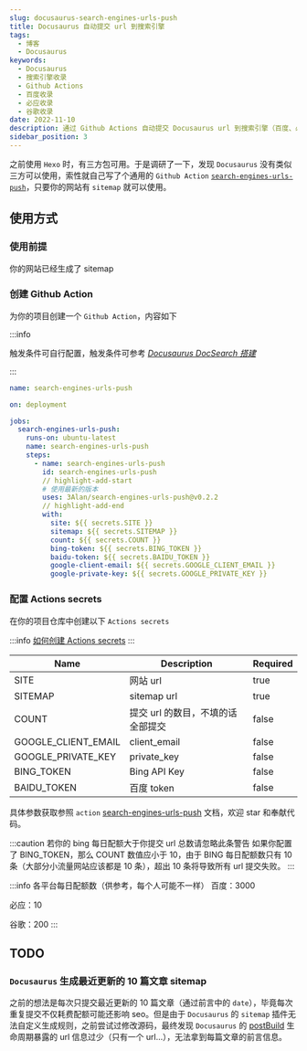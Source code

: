 ```yaml
---
slug: docusaurus-search-engines-urls-push
title: Docusaurus 自动提交 url 到搜索引擎
tags:
  - 博客
  - Docusaurus
keywords:
  - Docusaurus
  - 搜索引擎收录
  - Github Actions
  - 百度收录
  - 必应收录
  - 谷歌收录
date: 2022-11-10
description: 通过 Github Actions 自动提交 Docusaurus url 到搜索引擎（百度、必应、谷歌）
sidebar_position: 3
---
```


之前使用 `Hexo` 时，有三方包可用。于是调研了一下，发现 `Docusaurus` 没有类似三方可以使用，索性就自己写了个通用的 `Github Action` [`search-engines-urls-push`](https://github.com/marketplace/actions/search-engines-urls-push)，只要你的网站有 `sitemap` 就可以使用。

## 使用方式

### 使用前提

你的网站已经生成了 sitemap

### 创建 Github Action

为你的项目创建一个 `Github Action`，内容如下

:::info

触发条件可自行配置，触发条件可参考 [_Docusaurus DocSearch 搭建_](/posts/blog-guides/docusaurus-search#创建-github-actions)

:::

```yml
name: search-engines-urls-push

on: deployment

jobs:
  search-engines-urls-push:
    runs-on: ubuntu-latest
    name: search-engines-urls-push
    steps:
      - name: search-engines-urls-push
        id: search-engines-urls-push
        // highlight-add-start
        # 使用最新的版本
        uses: 3Alan/search-engines-urls-push@v0.2.2
        // highlight-add-end
        with:
          site: ${{ secrets.SITE }}
          sitemap: ${{ secrets.SITEMAP }}
          count: ${{ secrets.COUNT }}
          bing-token: ${{ secrets.BING_TOKEN }}
          baidu-token: ${{ secrets.BAIDU_TOKEN }}
          google-client-email: ${{ secrets.GOOGLE_CLIENT_EMAIL }}
          google-private-key: ${{ secrets.GOOGLE_PRIVATE_KEY }}
```

### 配置 Actions secrets

在你的项目仓库中创建以下 `Actions secrets`

:::info
[如何创建 Actions secrets](https://docs.github.com/en/actions/security-guides/encrypted-secrets#creating-encrypted-secrets-for-a-repository)
:::

| Name                | Description                       | Required |
| ------------------- | --------------------------------- | -------- |
| SITE                | 网站 url                          | true     |
| SITEMAP             | sitemap url                       | true     |
| COUNT               | 提交 url 的数目，不填的话全部提交 | false    |
| GOOGLE_CLIENT_EMAIL | client_email                      | false    |
| GOOGLE_PRIVATE_KEY  | private_key                       | false    |
| BING_TOKEN          | Bing API Key                      | false    |
| BAIDU_TOKEN         | 百度 token                        | false    |

具体参数获取参照 `action` [search-engines-urls-push](https://github.com/3Alan/search-engines-urls-push) 文档，欢迎 star 和奉献代码。

:::caution 若你的 bing 每日配额大于你提交 url 总数请忽略此条警告
如果你配置了 BING_TOKEN，那么 COUNT 数值应小于 10，由于 BING 每日配额数只有 10 条（大部分小流量网站应该都是 10 条），超出 10 条将导致所有 url 提交失败。
:::

:::info 各平台每日配额数（供参考，每个人可能不一样）
百度：3000

必应：10

谷歌：200
:::

## TODO

### `Docusaurus` 生成最近更新的 10 篇文章 sitemap

之前的想法是每次只提交最近更新的 10 篇文章（通过前言中的 `date`），毕竟每次重复提交不仅耗费配额可能还影响 seo。但是由于 `Docusaurus` 的 `sitemap` 插件无法自定义生成规则，之前尝试过修改源码，最终发现 `Docusaurus` 的 [postBuild](https://docusaurus.io/zh-CN/docs/api/plugin-methods/lifecycle-apis#postBuild) 生命周期暴露的 url 信息过少（只有一个 url...），无法拿到每篇文章的前言信息。
